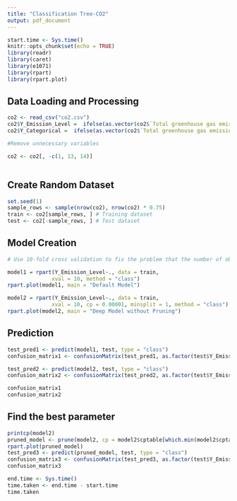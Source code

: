 ```yaml
---
title: "Classification Tree-CO2"
output: pdf_document
---
```


```r
start.time <- Sys.time()
knitr::opts_chunk$set(echo = TRUE)
library(readr)
library(caret)
library(e1071)
library(rpart)
library(rpart.plot)
```

## Data Loading and Processing

```r
co2 <- read_csv("co2.csv")
co2$Y_Emission_Level =  ifelse(as.vector(co2$`Total greenhouse gas emissions per capita(t of CO2 equivalent)`) > 5.0, 'High', 'Low')
co2$Y_Categorical =  ifelse(as.vector(co2$`Total greenhouse gas emissions per capita(t of CO2 equivalent)`) > 5.0, 1, 0)   #5 is the world avg emission per capita value

#Remove unnecessary variables

co2 <- co2[, -c(1, 13, 14)]
 
```

## Create Random  Dataset
```r

set.seed(1)
sample_rows <- sample(nrow(co2), nrow(co2) * 0.75)
train <- co2[sample_rows, ] # Training dataset
test <- co2[-sample_rows, ] # Test dataset
```

## Model Creation
```r
# Use 10-fold cross validation to fix the problem that the number of observations is low

model1 = rpart(Y_Emission_Level~., data = train, 
              xval = 10, method = "class")
rpart.plot(model1, main = "Default Model")

model2 = rpart(Y_Emission_Level~., data = train, 
              xval = 10, cp = 0.00001, minsplit = 1, method = "class")
rpart.plot(model2, main = "Deep Model without Pruning")


```



## Prediction
```r
test_pred1 <- predict(model1, test, type = "class")
confusion_matrix1 <- confusionMatrix(test_pred1, as.factor(test$Y_Emission_Level)) #Confusion matrix

test_pred2 <- predict(model2, test, type = "class")
confusion_matrix2 <- confusionMatrix(test_pred2, as.factor(test$Y_Emission_Level)) #Confusion matrix

confusion_matrix1
confusion_matrix2

```



## Find the best parameter
```r
printcp(model2)
pruned_model <- prune(model2, cp = model2$cptable[which.min(model2$cptable[,"xerror"]), "CP"])
rpart.plot(pruned_model)
test_pred3 <- predict(pruned_model, test, type = "class")
confusion_matrix3 <- confusionMatrix(test_pred3, as.factor(test$Y_Emission_Level)) #Confusion matrix
confusion_matrix3

end.time <- Sys.time()
time.taken <- end.time - start.time
time.taken
```





